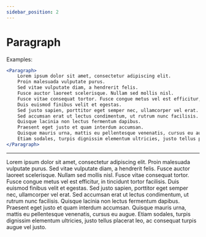 ```yaml
---
sidebar_position: 2
---
```


# Paragraph



Examples:

```jsx
<Paragraph>
    Lorem ipsum dolor sit amet, consectetur adipiscing elit.
    Proin malesuada vulputate purus.
    Sed vitae vulputate diam, a hendrerit felis.
    Fusce auctor laoreet scelerisque. Nullam sed mollis nisl.
    Fusce vitae consequat tortor. Fusce congue metus vel est efficitur, in tincidunt tortor facilisis.
    Duis euismod finibus velit et egestas.
    Sed justo sapien, porttitor eget semper nec, ullamcorper vel erat.
    Sed accumsan erat ut lectus condimentum, ut rutrum nunc facilisis.
    Quisque lacinia non lectus fermentum dapibus.
    Praesent eget justo et quam interdum accumsan.
    Quisque mauris urna, mattis eu pellentesque venenatis, cursus eu augue.
    Etiam sodales, turpis dignissim elementum ultricies, justo tellus placerat leo, ac consequat turpis augue vel justo.
</Paragraph>
```

---

<Paragraph>
    Lorem ipsum dolor sit amet, consectetur adipiscing elit.
    Proin malesuada vulputate purus.
    Sed vitae vulputate diam, a hendrerit felis.
    Fusce auctor laoreet scelerisque. Nullam sed mollis nisl.
    Fusce vitae consequat tortor. Fusce congue metus vel est efficitur, in tincidunt tortor facilisis.
    Duis euismod finibus velit et egestas.
    Sed justo sapien, porttitor eget semper nec, ullamcorper vel erat.
    Sed accumsan erat ut lectus condimentum, ut rutrum nunc facilisis.
    Quisque lacinia non lectus fermentum dapibus.
    Praesent eget justo et quam interdum accumsan.
    Quisque mauris urna, mattis eu pellentesque venenatis, cursus eu augue.
    Etiam sodales, turpis dignissim elementum ultricies, justo tellus placerat leo, ac consequat turpis augue vel justo.
</Paragraph>

